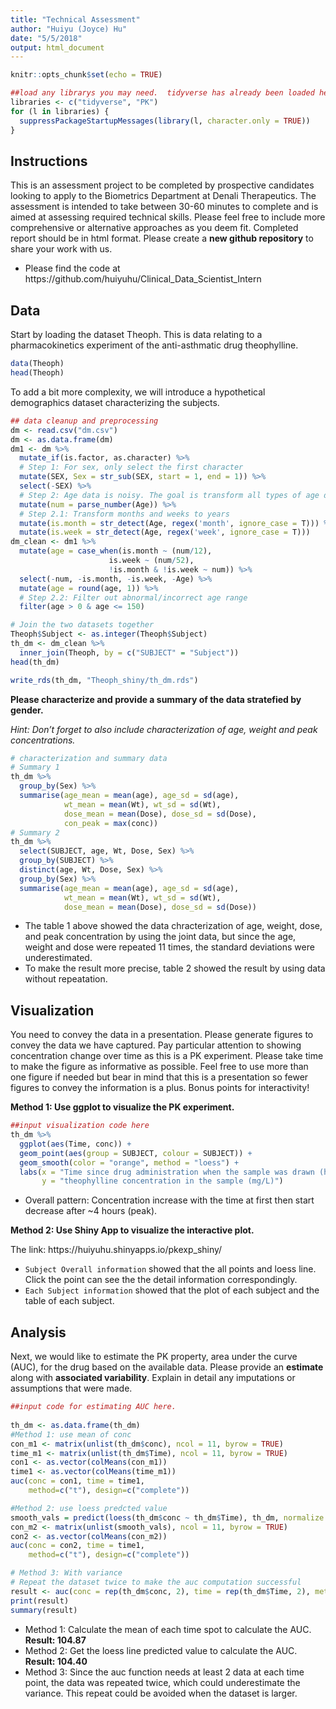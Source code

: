 ```yaml
---
title: "Technical Assessment"
author: "Huiyu (Joyce) Hu"
date: "5/5/2018"
output: html_document
---
```


```r
knitr::opts_chunk$set(echo = TRUE)
```
```r
##load any librarys you may need.  tidyverse has already been loaded here for you
libraries <- c("tidyverse", "PK")
for (l in libraries) {
  suppressPackageStartupMessages(library(l, character.only = TRUE))
}
```


## Instructions

This is an assessment project to be completed by prospective candidates looking to apply to the Biometrics Department at Denali Therapeutics.  The assessment is intended to take between 30-60 minutes to complete and is aimed at assessing required technical skills.  Please feel free to include more comprehensive or alternative approaches as you deem fit.  Completed report should be in html format.  Please create a **new github repository** to share your work with us. 

* Please find the code at https://github.com/huiyuhu/Clinical_Data_Scientist_Intern

## Data 
Start by loading the dataset Theoph.  This is data relating to a  pharmacokinetics experiment of the anti-asthmatic drug theophylline.  


```r
data(Theoph)
head(Theoph)
```

To add a bit more complexity, we will introduce a hypothetical demographics dataset characterizing the subjects.

```r

## data cleanup and preprocessing
dm <- read.csv("dm.csv")
dm <- as.data.frame(dm)
dm1 <- dm %>% 
  mutate_if(is.factor, as.character) %>%  
  # Step 1: For sex, only select the first character
  mutate(SEX, Sex = str_sub(SEX, start = 1, end = 1)) %>% 
  select(-SEX) %>%
  # Step 2: Age data is noisy. The goal is transform all types of age data to "years"
  mutate(num = parse_number(Age)) %>%
  # Step 2.1: Transform months and weeks to years
  mutate(is.month = str_detect(Age, regex('month', ignore_case = T))) %>%
  mutate(is.week = str_detect(Age, regex('week', ignore_case = T))) 
dm_clean <- dm1 %>% 
  mutate(age = case_when(is.month ~ (num/12),
                      is.week ~ (num/52),
                      !is.month & !is.week ~ num)) %>%
  select(-num, -is.month, -is.week, -Age) %>%
  mutate(age = round(age, 1)) %>% 
  # Step 2.2: Filter out abnormal/incorrect age range
  filter(age > 0 & age <= 150)

# Join the two datasets together
Theoph$Subject <- as.integer(Theoph$Subject)
th_dm <- dm_clean %>% 
  inner_join(Theoph, by = c("SUBJECT" = "Subject"))
head(th_dm)

write_rds(th_dm, "Theoph_shiny/th_dm.rds")
```

**Please characterize and provide a summary of the data stratefied by gender.**

*Hint:  Don't forget to also include characterization of age, weight and peak concentrations.*

```r
# characterization and summary data
# Summary 1
th_dm %>% 
  group_by(Sex) %>%
  summarise(age_mean = mean(age), age_sd = sd(age),
            wt_mean = mean(Wt), wt_sd = sd(Wt),
            dose_mean = mean(Dose), dose_sd = sd(Dose),
            con_peak = max(conc))
# Summary 2
th_dm %>% 
  select(SUBJECT, age, Wt, Dose, Sex) %>%
  group_by(SUBJECT) %>%
  distinct(age, Wt, Dose, Sex) %>%
  group_by(Sex) %>%
  summarise(age_mean = mean(age), age_sd = sd(age),
            wt_mean = mean(Wt), wt_sd = sd(Wt),
            dose_mean = mean(Dose), dose_sd = sd(Dose))
```

* The table 1 above showed the data chracterization of age, weight, dose, and peak concentration by using the joint data, but since the age, weight and dose were repeated 11 times, the standard deviations were underestimated. 
* To make the result more precise, table 2 showed the result by using data without repeatation. 

## Visualization

You need to convey the data in a presentation.  Please generate figures to convey the data we have captured.  Pay particular attention to showing concentration change over time as this is a PK experiment.  Please take time to make the figure as informative as possible. Feel free to use more than one figure if needed but bear in mind that this is a presentation so fewer figures to convey the information is a plus.  Bonus points for interactivity!

**Method 1: Use ggplot to visualize the PK experiment.**
```r
##input visualization code here
th_dm %>% 
  ggplot(aes(Time, conc)) +
  geom_point(aes(group = SUBJECT, colour = SUBJECT)) + 
  geom_smooth(color = "orange", method = "loess") +
  labs(x = "Time since drug administration when the sample was drawn (hr)",
       y = "theophylline concentration in the sample (mg/L)")

```

* Overall pattern: Concentration increase with the time at first then start decrease after ~4 hours (peak).

**Method 2: Use Shiny App to visualize the interactive plot.**

The link: https://huiyuhu.shinyapps.io/pkexp_shiny/

* `Subject Overall information` showed that the all points and loess line. Click the point can see the the detail information correspondingly.
* `Each Subject information` showed that the plot of each subject and the table of each subject. 

## Analysis
Next, we would like to estimate the PK property, area under the curve (AUC), for the drug based on the available data.  Please provide an **estimate** along with **associated variability**.  Explain in detail any imputations or assumptions that were made.  

```r
##input code for estimating AUC here.
 
th_dm <- as.data.frame(th_dm)
#Method 1: use mean of conc
con_m1 <- matrix(unlist(th_dm$conc), ncol = 11, byrow = TRUE)
time_m1 <- matrix(unlist(th_dm$Time), ncol = 11, byrow = TRUE)
con1 <- as.vector(colMeans(con_m1)) 
time1 <- as.vector(colMeans(time_m1)) 
auc(conc = con1, time = time1, 
    method=c("t"), design=c("complete"))

#Method 2: use loess predcted value
smooth_vals = predict(loess(th_dm$conc ~ th_dm$Time), th_dm, normalize = T)
con_m2 <- matrix(unlist(smooth_vals), ncol = 11, byrow = TRUE)
con2 <- as.vector(colMeans(con_m2)) 
auc(conc = con2, time = time1, 
    method=c("t"), design=c("complete"))

# Method 3: With variance
# Repeat the dataset twice to make the auc computation successful
result <- auc(conc = rep(th_dm$conc, 2), time = rep(th_dm$Time, 2), method = c("z", "t"), design = "ssd")
print(result)
summary(result)
```
* Method 1: Calculate the mean of each time spot to calculate the AUC. **Result: 104.87 **
* Method 2: Get the loess line predicted value to calculate the AUC. **Result: 104.40 **
* Method 3: Since the auc function needs at least 2 data at each time point, the data was repeated twice, which could underestimate the variance. This repeat could be avoided when the dataset is larger.

